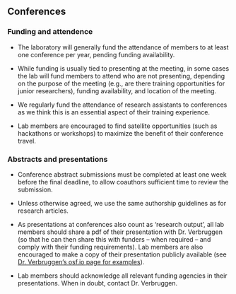 ## Conferences

### Funding and attendence
- The laboratory will generally
fund the attendance of members to at least one conference per year,
pending funding availability. 
  
- While funding is usually tied
    to presenting at the meeting, in some cases the lab will fund
    members to attend who are not presenting, depending on the purpose of the meeting (e.g., are there training opportunities for junior researchers), 
    funding availability, and location of the meeting.
  
- We regularly fund the
    attendance of research assistants to conferences as we think this is
    an essential aspect of their training experience.

- Lab members are encouraged to
find satellite opportunities (such as hackathons or workshops) to
maximize the benefit of their conference travel.

### Abstracts and presentations

- Conference abstract submissions
must be completed at least one week before the final deadline, to allow
coauthors sufficient time to review the submission. 

- Unless otherwise agreed, we use the same authorship guidelines as for research articles. 

- As presentations at conferences also count as 'research output', all lab members should share a pdf of their presentation with Dr. Verbruggen (so that he can then share this with funders -- when required  -- and comply with their funding requirements). Lab members are also encouraged to make a copy of their presentation publicly available (see [Dr. Verbruggen's osf.io page for examples](https://osf.io/72y8z/)).  

- Lab members should acknowledge all relevant funding agencies in their presentations. When in doubt, contact Dr. Verbruggen. 



